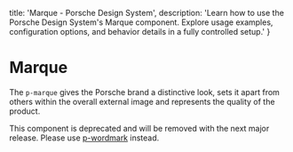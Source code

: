 
  title: 'Marque - Porsche Design System',
  description: 'Learn how to use the Porsche Design System\'s Marque component. Explore usage examples, configuration options, and behavior details in a fully controlled setup.'
}

# Marque <ComponentStatus tagName="p-marque"></ComponentStatus>

The `p-marque` gives the Porsche brand a distinctive look, sets it apart from others within the overall external image
and represents the quality of the product.

<Notification heading="Deprecation hint" heading-tag="h2" state="error">
  This component is deprecated and will be removed with the next major release.
  Please use <a href="/components/wordmark/">p-wordmark</a> instead.
</Notification>

<Configurator tagName="p-marque" story={marqueStory} />

